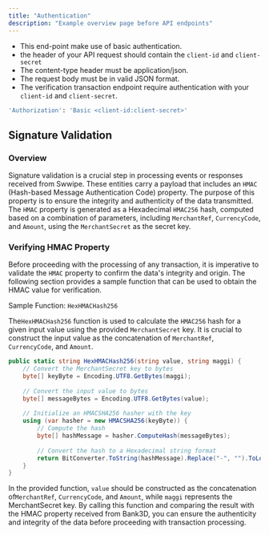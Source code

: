 ```yaml
---
title: "Authentication"
description: "Example overview page before API endpoints"
---
```


- This end-point make use of basic authentication.
- the header of your API request should contain the `client-id` and `client-secret` 
- The content-type header must be application/json.
- The request body must be in valid JSON format.
- The verification transaction endpoint require authentication with your `client-id` and `client-secret`.



```bash
'Authorization': 'Basic <client-id:client-secret>'
```



## Signature Validation 

### Overview

Signature validation is a crucial step in processing events or responses received from Swwipe. 
These entities carry a payload that includes an `HMAC` (Hash-based Message Authentication Code) property. 
The purpose of this property is to ensure the integrity and authenticity of the data transmitted. The `HMAC` property is generated as a Hexadecimal `HMAC256` hash, 
computed based on a combination of parameters, including `MerchantRef`, `CurrencyCode`, and `Amount`, using the `MerchantSecret` as the secret key.

### Verifying HMAC Property

Before proceeding with the processing of any transaction, it is imperative to validate the `HMAC` 
property to confirm the data's integrity and origin. The following section provides a sample function that
 can be used to obtain the HMAC value for verification.

 Sample Function: `HexHMACHash256`

The`HexHMACHash256` function is used to calculate the `HMAC256` hash for a given input value using the provided `MerchantSecret` key.
It is crucial to construct the input value as the concatenation of `MerchantRef`, `CurrencyCode`, and `Amount`.

```csharp
public static string HexHMACHash256(string value, string maggi) {
    // Convert the MerchantSecret key to bytes
    byte[] keyByte = Encoding.UTF8.GetBytes(maggi);
    
    // Convert the input value to bytes
    byte[] messageBytes = Encoding.UTF8.GetBytes(value);
    
    // Initialize an HMACSHA256 hasher with the key
    using (var hasher = new HMACSHA256(keyByte)) {
        // Compute the hash
        byte[] hashMessage = hasher.ComputeHash(messageBytes);
        
        // Convert the hash to a Hexadecimal string format
        return BitConverter.ToString(hashMessage).Replace("-", "").ToLower();
    }
}

```

In the provided function, `value` should be constructed as the concatenation of`MerchantRef`, `CurrencyCode`, and `Amount`, while `maggi` represents the MerchantSecret key. 
By calling this function and comparing the result with the HMAC property received from Bank3D, you can ensure the authenticity and integrity of the data before proceeding with transaction processing.